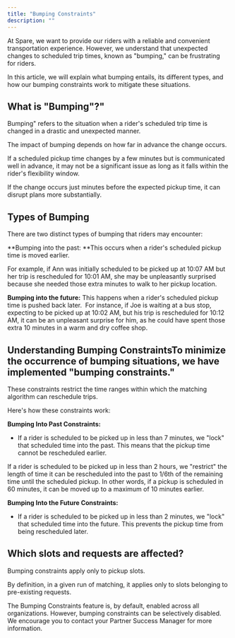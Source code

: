 ```yaml
---
title: "Bumping Constraints"
description: ""
---
```


At Spare, we want to provide our riders with a reliable and convenient transportation experience. However, we understand that unexpected changes to scheduled trip times, known as "bumping," can be frustrating for riders. 

In this article, we will explain what bumping entails, its different types, and how our bumping constraints work to mitigate these situations.

## What is "Bumping"?​"

Bumping" refers to the situation when a rider's scheduled trip time is changed in a drastic and unexpected manner.

The impact of bumping depends on how far in advance the change occurs.

If a scheduled pickup time changes by a few minutes but is communicated well in advance, it may not be a significant issue as long as it falls within the rider's flexibility window. 

If the change occurs just minutes before the expected pickup time, it can disrupt plans more substantially.

## Types of Bumping

There are two distinct types of bumping that riders may encounter:

**Bumping into the past: **This occurs when a rider's scheduled pickup time is moved earlier.

For example, if Ann was initially scheduled to be picked up at 10:07 AM but her trip is rescheduled for 10:01 AM, she may be unpleasantly surprised because she needed those extra minutes to walk to her pickup location.

**Bumping into the future:** This happens when a rider's scheduled pickup time is pushed back later.
​
For instance, if Joe is waiting at a bus stop, expecting to be picked up at 10:02 AM, but his trip is rescheduled for 10:12 AM, it can be an unpleasant surprise for him, as he could have spent those extra 10 minutes in a warm and dry coffee shop.

## Understanding Bumping ConstraintsTo minimize the occurrence of bumping situations, we have implemented "bumping constraints." 

These constraints restrict the time ranges within which the matching algorithm can reschedule trips. 

Here's how these constraints work:

**Bumping Into Past Constraints:**

- If a rider is scheduled to be picked up in less than 7 minutes, we "lock" that scheduled time into the past. This means that the pickup time cannot be rescheduled earlier.

If a rider is scheduled to be picked up in less than 2 hours, we "restrict" the length of time it can be rescheduled into the past to 1/6th of the remaining time until the scheduled pickup. In other words, if a pickup is scheduled in 60 minutes, it can be moved up to a maximum of 10 minutes earlier.

**Bumping Into the Future Constraints:**

- If a rider is scheduled to be picked up in less than 2 minutes, we "lock" that scheduled time into the future. This prevents the pickup time from being rescheduled later.

## Which slots and requests are affected?

Bumping constraints apply only to pickup slots.

By definition, in a given run of matching, it applies only to slots belonging to pre-existing requests.

The Bumping Constraints feature is, by default, enabled across all organizations. However, bumping constraints can be selectively disabled. We encourage you to contact your Partner Success Manager for more information.

